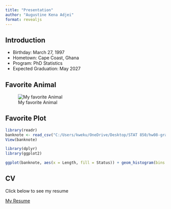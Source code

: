 ---
title: "Presentation"
author: "Augustine Kena Adjei"
format: revealjs
---



## Introduction
-   Birthday: March 27, 1997
-   Hometown: Cape Coast, Ghana
-   Program: PhD Statistics
-   Expected Graduation: May 2027

## Favorite Animal
![My favorite Animal](https://upload.wikimedia.org/wikipedia/commons/a/a5/Red_Kitten_01.jpg) 


## Favorite Plot

```{r, message=FALSE, warning=FALSE, echo=FALSE}


library(readr)
banknote <- read_csv("C:/Users/kweku/OneDrive/Desktop/STAT 850/hw08-graphics-augustinekenaadjei/banknote.csv")
View(banknote)

library(dplyr)
library(ggplot2)

ggplot(banknote, aes(x = Length, fill = Status)) + geom_histogram(bins = 20) + labs(title = "Histogram of Length(mm) by Status") + theme_minimal()

```

## CV

Click below to see my resume

[My Resume](https://github.com/augustinekenaadjei/augustinekenaadjei.github.io/blob/main/resumeKENA.pdf)


